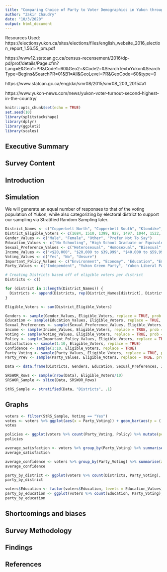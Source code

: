 ---
title: "Comparing Choice of Party to Voter Demographics in Yukon through Surveying and Stratified Random Sampling"
author: "Zakir Chaudry"
date: "10/3/2020"
output: html_document
---
Resources Used: 
https://electionsyukon.ca/sites/elections/files/english_website_2016_election_report_1.56.55_pm.pdf

https://www12.statcan.gc.ca/census-recensement/2016/dp-pd/prof/details/Page.cfm?Lang=E&Geo1=PR&Code1=60&Geo2=&Code2=&SearchText=Yukon&SearchType=Begins&SearchPR=01&B1=All&GeoLevel=PR&GeoCode=60&type=0

https://www.statcan.gc.ca/eng/dai/smr08/2015/smr08_203_2015#a1

https://www.yukon-news.com/news/yukon-voter-turnout-second-highest-in-the-country/


```{r setup, include=FALSE}
knitr::opts_chunk$set(echo = TRUE)
set.seed(10)
library(splitstackshape)
library(dplyr)
library(ggplot2)
library(scales)
```
## Executive Summary

## Survey Content

## Introduction


## Simulation
We will generate an equal number of responses to that of the voting population of Yukon, while also categorizing by electoral district to support our sampling via Stratified Random Sampling later.
```{r Creating Potential Values}
District_Names <- c("Copperbelt North", "Copperbelt South", "Klondike", "Kluane", "Lake Laberge", "Mayo-Tatchun", "Mount Lorne-Southern Lakes", "Mountainview", "Pelly-Nisutlin", "Porter Creek Centre", "Porter Creek North", "Porter Creek South", "Riverdale North", "Riverdale South", "Takhini-Kopper King", "Vuntut Gwitchin", "Watson Lake", "Whitehorse Centre", "Whitehorse West")
District_Eligible_Voters <- c(1684, 1510, 1399, 927, 1497, 1044, 1522, 1537, 836, 1379, 1546, 890, 1413, 1471, 1904, 175, 936, 1640, 1368)
Gender_Values <- c("Male", "Female", "Other", "Prefer Not To Say")
Education_Values <- c("No Schooling", "High School Graduate or Equivalent", "Post-Secondary Degree", "Masters/PhD or equivalent", "Prefer Not to Say")
Sexual_Preference_Values <- c("Heterosexual", "Homosexual", "Bisexual", "Other", "Prefer Not to Say")
Income_Values <- c("<$20,000", "$20,000 to $39,999", "$40,000 to $59,999", "$60,000 to $79,999", "$80,000 to $100,000", ">$100,000")
Voting_Values <- c("Yes", "No", "Unsure")
Important_Policy_Values <- c("Environment", "Economy", "Education", "Employment", "Other")
Party_Values <- c("Independent", "Yukon Green Party", "Yukon Liberal Party", "Yukon New Democratic Party", "Yukon Party")
```

```{r Create The Total Population}
# Creating Districts based off of eligible voters per district
Districts <- c()

for (district in 1:length(District_Names)) {
  Districts <- append(Districts, rep(District_Names[district], District_Eligible_Voters[district]))
}

Eligible_Voters <- sum(District_Eligible_Voters)

Genders <- sample(Gender_Values, Eligible_Voters, replace = TRUE, prob = c(0.502, 0.496, 0.001, 0.001))
Education <- sample(Education_Values, Eligible_Voters, replace = TRUE, prob = c(0.17, 0.23, 0.5, 0.1, 0.05))
Sexual_Preferences <- sample(Sexual_Preference_Values, Eligible_Voters, replace = TRUE, prob = c(0.96, 0.017, 0.013, 0.05, 0.05))
Income <- sample(Income_Values, Eligible_Voters, replace = TRUE, prob = c(0.2, 0.2, 0.15, 0.15, 0.1, 0.1))
Voting <- sample(Voting_Values, Eligible_Voters, replace = TRUE, prob = c(0.76, 0.14, 0.1))
Policy <- sample(Important_Policy_Values, Eligible_Voters, replace = TRUE)
Satisfaction <- sample(1:10, Eligible_Voters, replace = TRUE)
Confidence <- sample(1:10, Eligible_Voters, replace = TRUE)
Party_Voting <- sample(Party_Values, Eligible_Voters, replace = TRUE, prob = c(0.01, 0.04, 0.4, 0.25, 0.33))
Party_Prev <- sample(Party_Values, Eligible_Voters, replace = TRUE, prob = c(0.01, 0.04, 0.4, 0.25, 0.33))

Data <- data.frame(Districts, Genders, Education, Sexual_Preferences, Income, Voting, Policy, Satisfaction, Confidence, Party_Voting, Party_Prev)

```

```{r Sampling via SRSWOR}
SRSWOR_Rows <- sample(nrow(Data), Eligible_Voters/10)
SRSWOR_Sample <- slice(Data, SRSWOR_Rows)
```

```{r Sampling via StRS}
StRS_Sample <- stratified(Data, "Districts", .1)
```
## Graphs

```{r Votes}
voters <- filter(StRS_Sample, Voting == "Yes")
votes <- voters %>% ggplot(aes(x = Party_Voting)) + geom_bar(aes(y = (..count..)/sum(..count..))) + labs(title = "The Party of Choice Among Voters in Yukon", caption = "Figure 1", x = "Party of Choice", y= "Percentage of Votes") + scale_y_continuous(labels = percent) + scale_x_discrete(guide = guide_axis(n.dodge = 2)) + theme_light()
votes
```
```{r policies}
policies <- ggplot(voters %>% count(Party_Voting, Policy) %>% mutate(pct = n/sum(n)), aes(x = Party_Voting, y = n, fill = Policy)) + geom_bar(stat="identity", position = "fill") + labs(title = "Most Important Policy Among Voters in Yukon Compared to Party of Choice", caption = "Figure 2", x = "Party of Choice", y= "Percentage of Votes") + scale_y_continuous(labels = percent) + scale_x_discrete(guide = guide_axis(n.dodge = 2)) + theme_light()
policies
```
```{r Satisfaction}
average_satisfaction <- voters %>% group_by(Party_Voting) %>% summarise(avg = mean(Satisfaction)) %>% ggplot(aes(x = Party_Voting, y = avg)) + geom_bar(stat = "identity") + labs(title = "Satisfaction with the Yukon Liberal Party Among Voters by Party of Choice", caption = "Figure 3", x = "Party of Choice", y= "Satisfaction") + ylim(0,10) + scale_x_discrete(guide = guide_axis(n.dodge = 2)) + theme_light()
average_satisfaction
```
```{r Confidence}
average_confidence <- voters %>% group_by(Party_Voting) %>% summarise(avg = mean(Confidence)) %>% ggplot(aes(x = Party_Voting, y = avg)) + geom_bar(stat = "identity") + labs(title = "Confidence for the Yukon Liberal Party Among Voters by Party of Choice", caption = "Figure 4", x = "Party of Choice", y= "Confidence") + ylim(0,10) + scale_x_discrete(guide = guide_axis(n.dodge = 2)) + theme_light()
average_confidence
```
```{r Party}
party_by_district <- ggplot(voters %>% count(Districts, Party_Voting), aes(x = Districts, y = n, fill = Party_Voting)) + geom_bar(stat="identity", position = "fill") + labs(title = "Party Voted for Among Voters in Yukon by District", caption = "Figure 5", x = "District", y= "Percentage of Votes") + scale_y_continuous(labels = percent) + theme(axis.text.x = element_text(angle = 90, vjust = 0.5, hjust = 1), aspect.ratio = 1/2)
party_by_district
```
```{r Education}
voters$Education <- factor(voters$Education, levels = Education_Values)
party_by_education <- ggplot(voters %>% count(Education, Party_Voting), aes(x = Education, y = n, fill = Party_Voting)) + geom_bar(stat="identity", position = "fill") + labs(title = "Party Voted for Among Voters in Yukon by Highest Level of Education", caption = "Figure 6", x = "Highest Level of Education", y= "Percentage of Votes") + scale_y_continuous(labels = percent) + theme(axis.text.x = element_text(angle = 90, vjust = 0.5, hjust = 1), aspect.ratio = 1/2)
party_by_education
```

## Shortcomings and biases


## Survey Methodology


## Findings


## References
